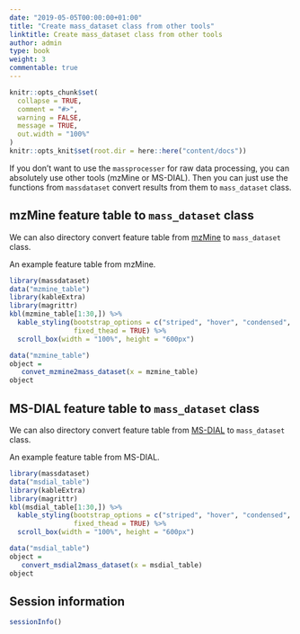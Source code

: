 ```yaml
---
date: "2019-05-05T00:00:00+01:00"
title: "Create mass_dataset class from other tools"
linktitle: Create mass_dataset class from other tools
author: admin
type: book
weight: 3
commentable: true
---
```



```r
knitr::opts_chunk$set(
  collapse = TRUE,
  comment = "#>",
  warning = FALSE,
  message = TRUE,
  out.width = "100%"
)
knitr::opts_knit$set(root.dir = here::here("content/docs"))
```


If you don't want to use the `massprocesser` for raw data processing, you can absolutely use other tools (mzMine or MS-DIAL). Then you can just use the functions from `massdataset` convert results from them to `mass_dataset` class.

## mzMine feature table to `mass_dataset` class

We can also directory convert feature table from [mzMine](http://mzmine.github.io/) to `mass_dataset` class.

An example feature table from mzMine.

```r
library(massdataset)
data("mzmine_table")
library(kableExtra)
library(magrittr)
kbl(mzmine_table[1:30,]) %>%
  kable_styling(bootstrap_options = c("striped", "hover", "condensed", "responsive"),
                fixed_thead = TRUE) %>% 
  scroll_box(width = "100%", height = "600px")
```

```r
data("mzmine_table")
object =
   convet_mzmine2mass_dataset(x = mzmine_table)
object
```

## MS-DIAL feature table to `mass_dataset` class

We can also directory convert feature table from [MS-DIAL](http://prime.psc.riken.jp/compms/msdial/main.html) to `mass_dataset` class.

An example feature table from MS-DIAL.

```r
library(massdataset)
data("msdial_table")
library(kableExtra)
library(magrittr)
kbl(msdial_table[1:30,]) %>%
  kable_styling(bootstrap_options = c("striped", "hover", "condensed", "responsive"),
                fixed_thead = TRUE) %>% 
  scroll_box(width = "100%", height = "600px")
```

```r
data("msdial_table")
object =
   convert_msdial2mass_dataset(x = msdial_table)
object
```

## Session information

```r
sessionInfo()
```
